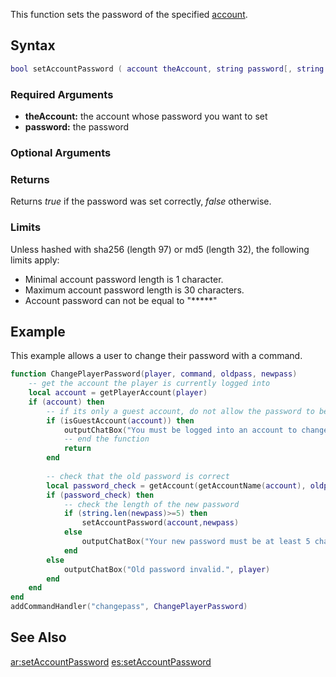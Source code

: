 
{{Server function}}
This function sets the password of the specified [[/account.md|account]].

==Syntax== 
<syntaxhighlight lang="lua">
bool setAccountPassword ( account theAccount, string password[, string passwordType="plaintext"] )
</syntaxhighlight> 
{{OOP||[[/account.md|account]]:setPassword|password|}}
===Required Arguments=== 
*'''theAccount:''' the account whose password you want to set
*'''password:''' the password

===Optional Arguments===
{{New feature/item|3.0151|1.5.1|7385|<ul><li>'''passwordType:''' can be "plaintext", "sha256", or "md5" - See [[/CAccountPassword.md|CAccountPassword]] for more information</li></ul>}}

===Returns===
Returns ''true'' if the password was set correctly, ''false'' otherwise.

===Limits===
Unless hashed with sha256 (length 97) or md5 (length 32), the following limits apply:
* Minimal account password length is 1 character.
* Maximum account password length is 30 characters.
* Account password can not be equal to "*****"

==Example== 
<!-- Explain what the example is in a single sentance -->
This example allows a user to change their password with a command.
<!-- Add the code below, an emphasis should be on making it clear, not optimized. You could provide two versions if you wish, one clear and well commented, the other optimized -->
<syntaxhighlight lang="lua">
function ChangePlayerPassword(player, command, oldpass, newpass)
	-- get the account the player is currently logged into
	local account = getPlayerAccount(player)
	if (account) then
		-- if its only a guest account, do not allow the password to be changed
		if (isGuestAccount(account)) then
			outputChatBox("You must be logged into an account to change your password.", player) 
			-- end the function
			return
		end
		
		-- check that the old password is correct
		local password_check = getAccount(getAccountName(account), oldpass)
		if (password_check) then
			-- check the length of the new password
			if (string.len(newpass)>=5) then
				setAccountPassword(account,newpass)
			else
				outputChatBox("Your new password must be at least 5 characters long.", player)
			end
		else
			outputChatBox("Old password invalid.", player)
		end
	end
end
addCommandHandler("changepass", ChangePlayerPassword)
</syntaxhighlight>

==See Also==
{{Account functions}}

[[/ar:setAccountPassword.md|ar:setAccountPassword]]
[[/es:setAccountPassword.md|es:setAccountPassword]]